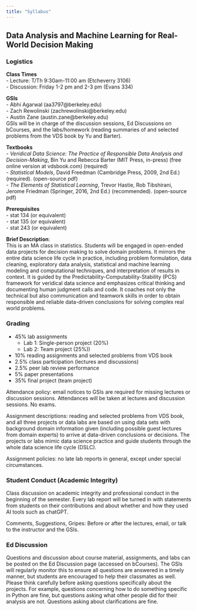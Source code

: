 ```yaml
---
title: "Syllabus"
---
```


## Data Analysis and Machine Learning for Real-World Decision Making

### Logistics

**Class Times**<br>
- Lecture: T/Th 9:30am-11:00 am (Etcheverry 3106)<br>
- Discussion: Friday 1-2 pm and 2-3 pm (Evans 334)<br>

**GSIs**<br>
- Abhi Agarwal  (aa3797@berkeley.edu)<br>
- Zach Rewolinski (zachrewolinski@berkeley.edu)<br>
- Austin Zane (austin.zane@berkeley.edu)<br>
GSIs will be in charge of the discussion sessions, Ed Discussions on bCourses, and the labs/homework (reading summaries of and selected problems from the VDS book by Yu and Barter).<br>

**Textbooks**<br>
- *Veridical Data Science: The Practice of Responsible Data Analysis and Decision-Making*, Bin Yu and Rebecca Barter (MIT Press, in-press) (free online version at vdsbook.com) (required)<br>
- *Statistical Models*, David Freedman (Cambridge Press, 2009, 2nd Ed.) (required). (open-source pdf)<br>
- *The Elements of Statistical Learning*, Trevor Hastie, Rob Tibshirani, Jerome Friedman (Springer, 2016, 2nd Ed.) (recommended). (open-source pdf)<br>

**Prerequisites**<br>
- stat 134 (or equivalent)<br>
- stat 135 (or equivalent)<br>
- stat 243 (or equivalent)<br>

**Brief Description**:<br>
This is an MA class in statistics. Students will be engaged in open-ended data projects for decision making to solve domain problems. It mirrors the entire data science life cycle in practice, including problem formulation, data cleaning, exploratory data analysis, statistical and machine learning modeling and computational techniques, and interpretation of results in context. It is guided by the Predictability-Computability-Stability (PCS) framework for veridical data science and emphasizes critical thinking and documenting human judgment calls and code. It coaches not only the technical but also communication and teamwork skills in order to obtain responsible and reliable data-driven conclusions for solving complex real world problems.

### Grading

- 45% lab assignments<br>
  - Lab 1: Single-person project (20%)<br>
  - Lab 2: Team project (25%))<br>
- 10% reading assignments and selected problems from VDS book<br>
- 2.5% class participation (lectures and discussions)<br>
- 2.5% peer lab review performance<br>
- 5% paper presentations<br>
- 35% final project (team project)<br>

Attendance policy: email notices to GSIs are required for missing lectures or discussion sessions. Attendances will be taken at lectures and discussion sessions. No exams.<br>

Assignment descriptions: reading and selected problems from VDS book, and all three projects or data labs are based on using data sets with background domain information given (including possible guest lectures from domain experts) to arrive at data-driven conclusions or decisions. The projects or labs mimic data science practice and guide students through the whole data science life cycle (DSLC).<br>

Assignment policies: no late lab reports in general, except under special circumstances.<br>

### Student Conduct (Academic Integrity)

Class discussion on academic integrity and professional conduct in the beginning of the semester. Every lab report will be turned in with statements from students on their contributions and about whether and how they used AI tools such as chatGPT.<br>

Comments, Suggestions, Gripes: Before or after the lectures, email, or talk to the instructor and the GSIs.<br>

### Ed Discussion

Questions and discussion about course material, assignments, and labs can be posted on the Ed Discussion page (accessed on bCourses). The GSIs will regularly monitor this to ensure all questions are answered in a timely manner, but students are encouraged to help their classmates as well. Please think carefully before asking questions specifically about the projects. For example, questions concerning how to do something specific in Python are fine, but questions asking what other people did for their analysis are not. Questions asking about clarifications are fine.
